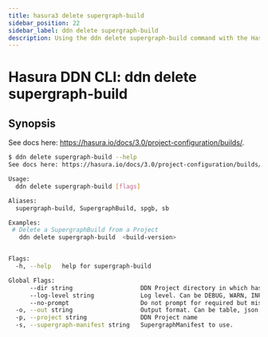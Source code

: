 ```yaml
---
title: hasura3 delete supergraph-build
sidebar_position: 22
sidebar_label: ddn delete supergraph-build
description: Using the ddn delete supergraph-build command with the Hasura CLI
---
```


# Hasura DDN CLI: ddn delete supergraph-build 

## Synopsis
See docs here: https://hasura.io/docs/3.0/project-configuration/builds/.

```bash
$ ddn delete supergraph-build --help
See docs here: https://hasura.io/docs/3.0/project-configuration/builds/

Usage:
  ddn delete supergraph-build [flags]

Aliases:
  supergraph-build, SupergraphBuild, spgb, sb

Examples:
 # Delete a SupergraphBuild from a Project
   ddn delete supergraph-build  <build-version>


Flags:
  -h, --help   help for supergraph-build

Global Flags:
      --dir string                   DDN Project directory in which hasura.yaml is present (default ".")
      --log-level string             Log level. Can be DEBUG, WARN, INFO, ERROR, or FATAL. (default "INFO")
      --no-prompt                    Do not prompt for required but missing flags
  -o, --out string                   Output format. Can be table, json or yaml. (default "table")
  -p, --project string               DDN Project name
  -s, --supergraph-manifest string   SupergraphManifest to use.
```

